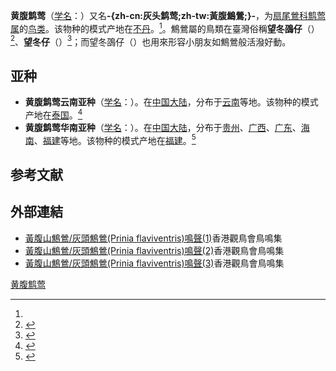 {{noteTA
|T=zh-cn:黄腹鹪莺; zh-tw:灰頭鷦鶯; 
|1=zh-cn:黄腹鹪莺; zh-tw:灰頭鷦鶯; 
}}
{{speciesbox
| name = 黄腹鹪莺
| status = LC
| status_system = iucn3.1
| status_ref = <ref>{{IUCN|id=103777145 |title=''Prinia flaviventris'' |assessors=[[BirdLife_International|BirdLife International]] |assessor-link=BirdLife International |version=2017.3 |year=2016 |accessdate=1 October 2016}} 数据库資料包含說明此物種被編入無危級別的原因</ref>
| image = Yellow-bellied Prinia - Taiwan S4E9702 (17133168450).jpg
| genus = Prinia
| species = flaviventris
| authority = (Delessert, 1840)<ref name='id3744'>{{cite web| url =http://www.bioinfo.cn/db05/BjdwSpecies.php?action=view&id=3744| title =黄腹鹪莺| work =《中国动物物种编目数据库》| publisher =中国科学院微生物研究所| author =中国科学院动物研究所| accessdate =2009-04-04| deadurl =yes| archiveurl =https://web.archive.org/web/20160305003820/http://www.bioinfo.cn/db05/BjdwSpecies.php?action=view&id=3744| archivedate =2016-03-05}}</ref>
}}

'''黄腹鹪莺'''（[[学名|学名]]：{{lang|la|''Prinia flaviventris''}}）又名'''-{zh-cn:灰头鹪莺;zh-tw:黃腹鷦鶯;}-'''，为[[扇尾鶯科|扇尾鶯科]][[鹪莺属|鹪莺属]]的[[鸟类|鸟类]]。该物种的模式产地在[[不丹|不丹]]。<ref name='id3744'/>。鷦鶯屬的鳥類在臺灣俗稱'''望冬䳂仔'''（{{lang-nan-tw|bāng-tang-tiú-á}}）<ref>{{Cite web |url = http://minhakka.ling.sinica.edu.tw/taijittian/search.php?DETAIL=1&LIMIT=id=2005&dbname=dic&graph=2 |title = 望冬䳂仔《台日大辭典》 |author = 小川尚義主編 |date = 上卷：1931年出版、下卷：1932年出版 |publisher = 臺灣總督府 |language = zh-tw |accessdate = 2021-10-29 |archive-date = 2021-10-29 |archive-url = https://web.archive.org/web/20211029071743/http://minhakka.ling.sinica.edu.tw/taijittian/search.php?DETAIL=1&LIMIT=id=2005&dbname=dic&graph=2 |dead-url = no }}</ref>、'''望冬仔'''（{{lang-nan-tw|bāng-tang-á}}）<ref>{{Cite web |url = http://minhakka.ling.sinica.edu.tw/taijittian/search.php?DETAIL=1&LIMIT=id=2004&dbname=dic&graph=2 |title = 望冬仔《台日大辭典》 |author = 小川尚義主編 |date = 上卷：1931年出版、下卷：1932年出版 |publisher = 臺灣總督府 |language = zh-tw |accessdate = 2021-10-29 |archive-date = 2021-10-29 |archive-url = https://web.archive.org/web/20211029071742/http://minhakka.ling.sinica.edu.tw/taijittian/search.php?DETAIL=1&LIMIT=id=2004&dbname=dic&graph=2 |dead-url = no }}</ref>；而望冬䳂仔（{{lang-nan-tw|bāng-tang-tiú-á}}）也用來形容小朋友如鷦鶯般活潑好動。

==亚种==
*'''黄腹鹪莺云南亚种'''（[[学名|学名]]：{{lang|la|''Prinia flaviventris delacouri''}}）。在[[中国大陆|中国大陆]]，分布于[[云南|云南]]等地。该物种的模式产地在[[泰国|泰国]]。<ref name='id3745'>{{cite web| url =http://www.bioinfo.cn/db05/BjdwSpecies.php?action=view&id=3745| title =黄腹鹪莺云南亚种| work =《中国动物物种编目数据库》| publisher =中国科学院微生物研究所| author =中国科学院动物研究所| accessdate =2009-04-04| deadurl =yes| archiveurl =https://web.archive.org/web/20160305105322/http://www.bioinfo.cn/db05/BjdwSpecies.php?action=view&id=3745| archivedate =2016-03-05}}</ref>
*'''黄腹鹪莺华南亚种'''（[[学名|学名]]：{{lang|la|''Prinia flaviventris sonitans''}}）。在[[中国大陆|中国大陆]]，分布于[[贵州|贵州]]、[[广西|广西]]、[[广东|广东]]、[[海南|海南]]、[[福建|福建]]等地。该物种的模式产地在[[福建|福建]]。<ref name='id3746'>{{cite web| url =http://www.bioinfo.cn/db05/BjdwSpecies.php?action=view&id=3746| title =黄腹鹪莺华南亚种| work =《中国动物物种编目数据库》| publisher =中国科学院微生物研究所| author =中国科学院动物研究所| accessdate =2009-04-04| deadurl =yes| archiveurl =https://web.archive.org/web/20160305033153/http://www.bioinfo.cn/db05/BjdwSpecies.php?action=view&id=3746| archivedate =2016-03-05}}</ref>

== 参考文献 ==
{{reflist}}

==外部連結==
*[http://www.hkbws.org.hk/web/chi/birdcall/Ybprini1.wav 黃腹山鷦鶯/灰頭鷦鶯(Prinia flaviventris)鳴聲(1)]{{Wayback|url=http://www.hkbws.org.hk/web/chi/birdcall/Ybprini1.wav |date=20150810051218 }}香港觀鳥會鳥鳴集
*[http://www.hkbws.org.hk/web/chi/birdcall/Ybprini2.wav 黃腹山鷦鶯/灰頭鷦鶯(Prinia flaviventris)鳴聲(2)]{{Wayback|url=http://www.hkbws.org.hk/web/chi/birdcall/Ybprini2.wav |date=20150810051252 }}香港觀鳥會鳥鳴集
*[http://www.hkbws.org.hk/web/chi/birdcall/Ybprinia.wav 黃腹山鷦鶯/灰頭鷦鶯(Prinia flaviventris)鳴聲(3)]{{Wayback|url=http://www.hkbws.org.hk/web/chi/birdcall/Ybprinia.wav |date=20150810051216 }}香港觀鳥會鳥鳴集
{{Taxonbar|from=Q3238781}}

[[Category:鹪莺属|黄腹鹪莺]]